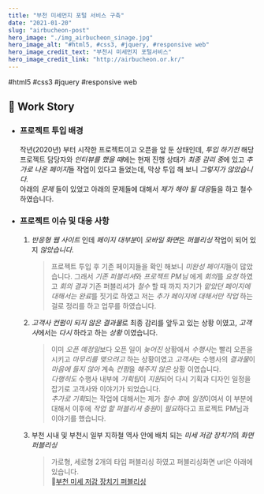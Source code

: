 ```yaml
---
title: "부천 미세먼지 포털 서비스 구축"
date: "2021-01-20"
slug: "airbucheon-post"
hero_image: "./img_airbucheon_sinage.jpg"
hero_image_alt: "#html5, #css3, #jquery, #responsive web"
hero_image_credit_text: "부천시 미세먼지 포털서비스"
hero_image_credit_link: "http://airbucheon.or.kr/"
---
```


<div className="badge-wrap">
  <span className="badge badge-html">#html5</span>
  <span className="badge badge-css">#css3</span>
  <span className="badge badge-javscript">#jquery</span>
  <span className="badge badge-rwd">#responsive web</span>
</div>

## 🎤 Work Story

- ### 프로젝트 투입 배경

  작년(2020년) 부터 시작한 프로젝트이고 오픈을 앞 둔 상태인데,
  _투입 하기전_ 해당 프로젝트 담당자와 *인터뷰를 했을 때*에는 현재 진행 상태가 *최종 감리 중*에 있고 *추가로 나온 페이지*들 작업이 있다고 들었는데, 막상 투입 해 보니 _그렇지가 않았습니다._<br/>아래의 _문제_ 들이 있었고 아래의 문제들에 대해서 *제가 해야 될 대응*들을 하고 철수 하였습니다.

- ### 프로젝트 이슈 및 대응 사항

  1. _반응형 웹 사이트_ 인데 *페이지 대부분*이 *모바일 화면*은 _퍼블리싱_ 작업이 되어 있지 _않았습니다_.

     > 프로젝트 투입 후 기존 페이지들을 확인 해보니 *미완성 페이지*들이 많았습니다. 그래서 *기존 퍼블리셔*와 _프로젝트 PM님_ 에게 *회의*를 _요청_ 하였고 _회의 결과_ 기존 퍼블리셔가 _철수_ 할 때 까지 자기가 *맡았던 페이지에 대해서는 완료*를 짓기로 하였고 저는 _추가 페이지에 대해서만 작업_ 하는걸로 정리를 하고 업무를 하였습니다.

  2. *고객사 컨펌이 되지 않은 결과물*로 최종 감리를 앞두고 있는 상황 이였고, *고객사*에서는 _다시_ 하라고 하는 _상황_ 이였습니다.

     > 이미 *오픈 예정일*보다 오픈 일이 _늦어진_ 상황에서 *수행사*는 빨리 오픈을 시키고 _마무리를 맺으려고_ 하는 상황이였고 *고객사*는 수행사의 *결과물*이 _마음에 들지 않아_ 계속 *컨펌*을 _해주지 않은_ 상황 이였습니다. <br/>_다행히도_ 수행사 내부에 *기획팀*이 *지원*되어 다시 기획과 디자인 일정을 잡기로 고객사와 이야기가 되었습니다. <br/> *추가로 기획*되는 작업에 대해서는 제가 *철수 후*에 *일정*이여서 이 부분에 대해서 이후에 *작업 할 퍼블리셔 충원*이 *필요*하다고 프로젝트 PM님과 이야기를 했습니다.

  3. 부천 시내 및 부천시 일부 지하철 역사 안에 배치 되는 *미세 저감 장치기*의 _화면 퍼블리싱_
     > 가로형, 세로형 2개의 타입 퍼블리싱 하였고 퍼블리싱화면 url은 아래에 있습니다. <br/>
     > 👀[부천 미세 저감 장치기 퍼블리싱](https://github.com/sanghwanAN/ProjectAirbucheonSinage)
